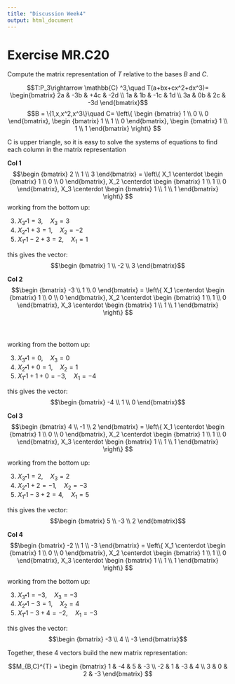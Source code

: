 ```yaml
---
title: "Discussion Week4"
output: html_document
---
```


# Exercise MR.C20

Compute the matrix representation of $T$ relative to the bases $B$ and $C$.

$$T:P_3\rightarrow \mathbb{C} ^3,\quad T(a+bx+cx^2+dx^3)=
\begin{bmatrix}
2a & -3b & +4c & -2d \\
1a & 1b & -1c & 1d \\
3a & 0b & 2c & -3d
\end{bmatrix}$$
$$B = \{1,x,x^2,x^3\}\quad C=
\left\{
\begin 
{bmatrix}
1 \\
0 \\
0 
\end{bmatrix},
\begin 
{bmatrix}
1 \\
1 \\
0 
\end{bmatrix},
\begin 
{bmatrix}
1 \\
1 \\
1 
\end{bmatrix}
\right\}
$$

C is upper triangle, so it is easy to solve the systems of equations to find each column in the matrix representation

**Col 1**   
$$\begin 
{bmatrix}
2 \\
1 \\
3 
\end{bmatrix}
=
\left\{
X_1 \centerdot
\begin 
{bmatrix}
1 \\
0 \\
0 
\end{bmatrix},
X_2 \centerdot
\begin 
{bmatrix}
1 \\
1 \\
0 
\end{bmatrix},
X_3 \centerdot
\begin 
{bmatrix}
1 \\
1 \\
1 
\end{bmatrix}
\right\}
$$
working from the bottom up:  

3. $X_3 \centerdot 1 = 3,\quad X_3 = 3$
2. $X_2 \centerdot 1 + 3 = 1,\quad X_2 = -2$
1. $X_1 \centerdot 1 -2 + 3 = 2,\quad X_1 = 1$

this gives the vector: 
$$\begin 
{bmatrix}
1 \\
-2 \\
3 
\end{bmatrix}$$

**Col 2**
$$\begin 
{bmatrix}
-3 \\
1 \\
0 
\end{bmatrix}
=
\left\{
X_1 \centerdot
\begin 
{bmatrix}
1 \\
0 \\
0 
\end{bmatrix},
X_2 \centerdot
\begin 
{bmatrix}
1 \\
1 \\
0 
\end{bmatrix},
X_3 \centerdot
\begin 
{bmatrix}
1 \\
1 \\
1 
\end{bmatrix}
\right\}
$$    
<br>  

working from the bottom up:  

3. $X_3 \centerdot 1 = 0,\quad X_3 = 0$
2. $X_2 \centerdot 1 + 0 = 1,\quad X_2 = 1$
1. $X_1 \centerdot 1 + 1 + 0 = -3,\quad X_1 = -4$  


this gives the vector: 
$$\begin 
{bmatrix}
-4 \\
1 \\
0 
\end{bmatrix}$$

**Col 3**
$$\begin 
{bmatrix}
4 \\
-1 \\
2 
\end{bmatrix}
=
\left\{
X_1 \centerdot
\begin 
{bmatrix}
1 \\
0 \\
0 
\end{bmatrix},
X_2 \centerdot
\begin 
{bmatrix}
1 \\
1 \\
0 
\end{bmatrix},
X_3 \centerdot
\begin 
{bmatrix}
1 \\
1 \\
1 
\end{bmatrix}
\right\}
$$   


working from the bottom up:  

3. $X_3 \centerdot 1 = 2,\quad X_3 = 2$
2. $X_2 \centerdot 1 + 2 = -1,\quad X_2 = -3$
1. $X_1 \centerdot 1 - 3 + 2 = 4,\quad X_1 = 5$

this gives the vector: 
$$\begin 
{bmatrix}
5 \\
-3 \\
2 
\end{bmatrix}$$

**Col 4**
$$\begin 
{bmatrix}
-2 \\
1 \\
-3 
\end{bmatrix}
=
\left\{
X_1 \centerdot
\begin 
{bmatrix}
1 \\
0 \\
0 
\end{bmatrix},
X_2 \centerdot
\begin 
{bmatrix}
1 \\
1 \\
0 
\end{bmatrix},
X_3 \centerdot
\begin 
{bmatrix}
1 \\
1 \\
1 
\end{bmatrix}
\right\}
$$

working from the bottom up:  

3. $X_3 \centerdot 1 = -3,\quad X_3 = -3$
2. $X_2 \centerdot 1 -3 = 1,\quad X_2 = 4$
1. $X_1 \centerdot 1 - 3 + 4 = -2,\quad X_1 = -3$

this gives the vector: 
$$\begin 
{bmatrix}
-3 \\
4 \\
-3 
\end{bmatrix}$$

Together, these 4 vectors build the new matrix representation:

$$M_{B,C}^{T} = 
\begin 
{bmatrix}
1 & -4 & 5 & -3 \\
-2 & 1 & -3 & 4 \\
3 & 0 & 2 & -3 
\end{bmatrix}
$$


<br><br><br><br>